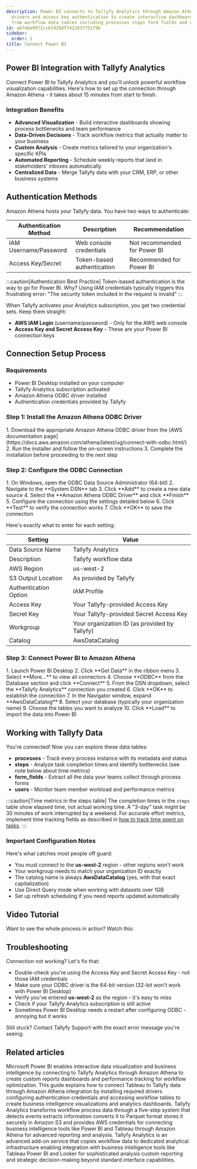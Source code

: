```yaml
---
description: Power BI connects to Tallyfy Analytics through Amazon Athena using ODBC
  drivers and access key authentication to create interactive dashboards and visualizations
  from workflow data tables including processes steps form fields and user metrics.
id: a67ebe9971ccbf4268f741283f751f9b
sidebar:
  order: 1
title: Connect Power BI
---
```



## Power BI Integration with Tallyfy Analytics

Connect Power BI to Tallyfy Analytics and you'll unlock powerful workflow visualization capabilities. Here's how to set up the connection through Amazon Athena - it takes about 15 minutes from start to finish.

### Integration Benefits

- **Advanced Visualization** - Build interactive dashboards showing process bottlenecks and team performance
- **Data-Driven Decisions** - Track workflow metrics that actually matter to your business
- **Custom Analysis** - Create metrics tailored to your organization's specific KPIs
- **Automated Reporting** - Schedule weekly reports that land in stakeholders' inboxes automatically
- **Centralized Data** - Merge Tallyfy data with your CRM, ERP, or other business systems

## Authentication Methods

Amazon Athena hosts your Tallyfy data. You have two ways to authenticate:

| Authentication Method | Description | Recommendation |
|----------------------|-------------|----------------|
| IAM Username/Password | Web console credentials | Not recommended for Power BI |
| Access Key/Secret | Token-based authentication | Recommended for Power BI |

:::caution[Authentication Best Practice]
Token-based authentication is the way to go for Power BI. Why? Using IAM credentials typically triggers this frustrating error: "The security token included in the request is invalid"
:::

When Tallyfy activates your Analytics subscription, you get two credential sets. Keep them straight:

- **AWS IAM Login** (username/password) - Only for the AWS web console
- **Access Key and Secret Access Key** - These are your Power BI connection keys

## Connection Setup Process

### Requirements

- Power BI Desktop installed on your computer
- Tallyfy Analytics subscription activated
- Amazon Athena ODBC driver installed
- Authentication credentials provided by Tallyfy

### Step 1: Install the Amazon Athena ODBC Driver

<Steps>
1. Download the appropriate Amazon Athena ODBC driver from the [AWS documentation page](https://docs.aws.amazon.com/athena/latest/ug/connect-with-odbc.html/)
2. Run the installer and follow the on-screen instructions
3. Complete the installation before proceeding to the next step
</Steps>

### Step 2: Configure the ODBC Connection

<Steps>
1. On Windows, open the ODBC Data Source Administrator (64-bit)
2. Navigate to the **System DSN** tab
3. Click **Add** to create a new data source
4. Select the **Amazon Athena ODBC Driver** and click **Finish**
5. Configure the connection using the settings detailed below
6. Click **Test** to verify the connection works
7. Click **OK** to save the connection
</Steps>

Here's exactly what to enter for each setting:

| Setting | Value |
|---------|-------|
| Data Source Name | Tallyfy Analytics |
| Description | Tallyfy workflow data |
| AWS Region | us-west-2 |
| S3 Output Location | As provided by Tallyfy |
| Authentication Option | IAM Profile |
| Access Key | Your Tallyfy-provided Access Key |
| Secret Key | Your Tallyfy-provided Secret Access Key |
| Workgroup | Your organization ID (as provided by Tallyfy) |
| Catalog | AwsDataCatalog |

### Step 3: Connect Power BI to Amazon Athena

<Steps>
1. Launch Power BI Desktop
2. Click **Get Data** in the ribbon menu
3. Select **More...** to view all connectors
4. Choose **ODBC** from the Database section and click **Connect**
5. From the DSN dropdown, select the **Tallyfy Analytics** connection you created
6. Click **OK** to establish the connection
7. In the Navigator window, expand **AwsDataCatalog**
8. Select your database (typically your organization name)
9. Choose the tables you want to analyze
10. Click **Load** to import the data into Power BI
</Steps>

## Working with Tallyfy Data

You're connected! Now you can explore these data tables:

- **processes** - Track every process instance with its metadata and status
- **steps** - Analyze task completion times and identify bottlenecks (see note below about time metrics)
- **form_fields** - Extract all the data your teams collect through process forms
- **users** - Monitor team member workload and performance metrics

:::caution[Time metrics in the steps table]
The completion times in the `steps` table show elapsed time, not actual working time. A "3-day" task might be 30 minutes of work interrupted by a weekend. For accurate effort metrics, implement time tracking fields as described in [how to track time spent on tasks](/products/pro/tutorials/how-to/track-time-in-tasks/#analytics-timestamps-inherit-these-challenges).
:::

### Important Configuration Notes

Here's what catches most people off guard:

- You must connect to the **us-west-2** region - other regions won't work
- Your workgroup needs to match your organization ID exactly
- The catalog name is always **AwsDataCatalog** (yes, with that exact capitalization)
- Use Direct Query mode when working with datasets over 1GB
- Set up refresh scheduling if you need reports updated automatically

## Video Tutorial

Want to see the whole process in action? Watch this:

<lite-vimeo videoid="359564159"></lite-vimeo>

## Troubleshooting

Connection not working? Let's fix that:

- Double-check you're using the Access Key and Secret Access Key - not those IAM credentials
- Make sure your ODBC driver is the 64-bit version (32-bit won't work with Power BI Desktop)
- Verify you've entered **us-west-2** as the region - it's easy to miss
- Check if your Tallyfy Analytics subscription is still active
- Sometimes Power BI Desktop needs a restart after configuring ODBC - annoying but it works

Still stuck? Contact Tallyfy Support with the exact error message you're seeing.


## Related articles
<CardGrid>
<LinkTitleCard header="<b>Analytics > Power BI</b>" href="/products/pro/integrations/analytics/powerbi/" > Microsoft Power BI enables interactive data visualization and business intelligence by connecting to Tallyfy Analytics through Amazon Athena to create custom reports dashboards and performance tracking for workflow optimization. </LinkTitleCard>
<LinkTitleCard header="<b>Tableau > Connect Tableau to Tallyfy</b>" href="/products/pro/integrations/analytics/tableau/how-can-i-connect-tableau-to-my-tallyfy-data/" > This guide explains how to connect Tableau to Tallyfy data through Amazon Athena integration by installing required drivers configuring authentication credentials and accessing workflow tables to create business intelligence visualizations and analytics dashboards. </LinkTitleCard>
<LinkTitleCard header="<b>Analytics > How Tallyfy Analytics works</b>" href="/products/pro/integrations/analytics/how-does-tallyfy-analytics-process-my-data/" > Tallyfy Analytics transforms workflow process data through a five-step system that detects events extracts information converts it to Parquet format stores it securely in Amazon S3 and provides AWS credentials for connecting business intelligence tools like Power BI and Tableau through Amazon Athena for advanced reporting and analysis. </LinkTitleCard>
<LinkTitleCard header="<b>Integrations > Tallyfy Analytics</b>" href="/products/pro/integrations/analytics/" > Tallyfy Analytics is an advanced add-on service that copies workflow data to dedicated analytical infrastructure enabling integration with business intelligence tools like Tableau Power BI and Looker for sophisticated analysis custom reporting and strategic decision-making beyond standard interface capabilities. </LinkTitleCard>
</CardGrid>
